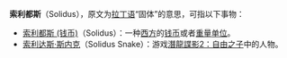 '''索利都斯'''（Solidus），原文为[[拉丁语|拉丁语]]“固体”的意思，可指以下事物：

*[[索利都斯_(钱币)|索利都斯 (钱币)]]（Solidus）：一种[[西方|西方]]的[[钱币|钱币]]或者[[重量|重量]][[单位|单位]]。
*[[索利达斯·斯内克|索利达斯·斯内克]]（Solidus Snake）：游戏[[潛龍諜影2：自由之子|潛龍諜影2：自由之子]]中的人物。

{{disambig|Cat=四字消歧義}}